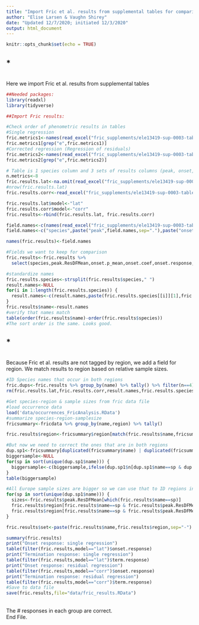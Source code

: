 ```yaml
---
title: "Import Fric et al. results from supplemental tables for comparisons"
author: "Elise Larsen & Vaughn Shirey"
date: "Updated 12/7/2020; initiated 12/3/2020"
output: html_document
---
```


```r
knitr::opts_chunk$set(echo = TRUE)

```
<h2>*</h2>
  <br>Here we import Fric et al. results from supplemental tables
```r

##Needed packages:
library(readxl)
library(tidyverse)

##Import Fric results: 

#Check order of phenometric results in tables
#Single regression
fric.metrics1<-names(read_excel("fric_supplements/ele13419-sup-0003-tables2.xlsx", sheet="~latitude", range="A3:Y3"))
fric.metrics1[grep("e",fric.metrics1)]
#Corrected regression (Regression of residuals)
fric.metrics2<-names(read_excel("fric_supplements/ele13419-sup-0003-tables2.xlsx", sheet="~latitude|altitude+year", range="A2:Y2"))
fric.metrics2[grep("e",fric.metrics2)]

# Table is 1 species column and 3 sets of results columns (peak, onset, termination). There are 8 results parameters reported per model. 
n.metrics<-8
fric.results.lat<-na.omit(read_excel("fric_supplements/ele13419-sup-0003-tables2.xlsx", sheet="~latitude", range="A4:Y113"))
#nrow(fric.results.lat)
fric.results.corr<-read_excel("fric_supplements/ele13419-sup-0003-tables2.xlsx", sheet="~latitude|altitude+year", range="A3:Y108")

fric.results.lat$model<-"lat"
fric.results.corr$model<-"corr"
fric.results<-rbind(fric.results.lat, fric.results.corr)

field.names<-c(names(read_excel("fric_supplements/ele13419-sup-0003-tables2.xlsx", sheet="~latitude", range="B4:I4")))
field.names<-c("species",paste("peak",field.names,sep="."),paste("onset",field.names,sep="."),paste("term",field.names,sep="."),"model")

names(fric.results)<-field.names

#Fields we want to keep for comparison
fric.results<-fric.results %>%
  select(species,peak.ResDFMean,onset.p_mean,onset.coef,onset.response,term.p_mean,term.coef,term.response, model)

#standardize names
fric.results.species<-strsplit(fric.results$species," ")
result.names<-NULL
for(i in 1:length(fric.results.species)) {
  result.names<-c(result.names,paste(fric.results.species[[i]][1],fric.results.species[[i]][2],sep=" "))
}
fric.results$name<-result.names
#verify that names match
table(order(fric.results$name)-order(fric.results$species))
#The sort order is the same. Looks good.
```
<h2>*</h2>
<br> Because Fric et al. results are not tagged by region, we add a field for region.
We match results to region based on relative sample sizes.

```r
#ID Species names that occur in both regions
fric.dups<-fric.results %>% group_by(name) %>% tally() %>% filter(n==4)
rm(fric.results.lat,fric.results.corr,result.names,fric.results.species)

#Get species-region & sample sizes from fric data file
#load occurrence data
load('data/occurrences_FricAnalysis.RData')
#summarize species-region-samplesize
fricsummary<-fricdata %>% group_by(name,region) %>% tally()

fric.results$region<-fricsummary$region[match(fric.results$name,fricsummary$name)]

#But now we need to correct the ones that are in both regions
dup.sp1<-fricsummary[duplicated(fricsummary$name) | duplicated(fricsummary$name, fromLast=T),]
biggersample<-NULL
for(sp in sort(unique(dup.sp1$name))) {
  biggersample<-c(biggersample,ifelse(dup.sp1$n[dup.sp1$name==sp & dup.sp1$region=="Europe"]-dup.sp1$n[dup.sp1$name==sp & dup.sp1$region=="N. America"]>0,"Europe","N. America"))
}
table(biggersample)

#All Europe sample sizes are bigger so we can use that to ID regions in the Fric results.
for(sp in sort(unique(dup.sp1$name))) {
  sizes<-fric.results$peak.ResDFMean[which(fric.results$name==sp)]
  fric.results$region[fric.results$name==sp & fric.results$peak.ResDFMean==max(sizes)]<-"Europe"
  fric.results$region[fric.results$name==sp & fric.results$peak.ResDFMean==min(sizes)]<-"N. America"
}

fric.results$set<-paste(fric.results$name,fric.results$region,sep="-")

summary(fric.results)
print("Onset response: single regression")
table(filter(fric.results,model=="lat")$onset.response)
print("Termination response: single regression")
table(filter(fric.results,model=="lat")$term.response)
print("Onset response: residual regression")
table(filter(fric.results,model=="corr")$onset.response)
print("Termination response: residual regression")
table(filter(fric.results,model=="corr")$term.response)
#Save to data file
save(fric.results,file="data/fric_results.RData")
```
<br>The # responses in each group are correct.
<br>End File.